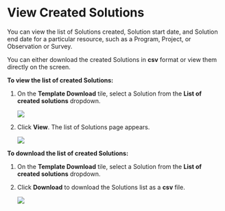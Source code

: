 # View Created Solutions

You can view the list of Solutions created, Solution start date, and Solution end date for a particular resource, such as a Program, Project, or Observation or Survey.

You can either download the created Solutions in **csv** format or view them directly on the screen.

**To view the list of created Solutions:**

1. On the **Template Download** tile, select a Solution from the **List of created solutions** dropdown.

    ![](media/templatedownload.png)


2. Click **View**. The list of Solutions page appears.

    ![](media/viewsolutions.png)



**To download the list of created Solutions:**

1. On the **Template Download** tile, select a Solution from the **List of created solutions** dropdown.

2.  Click **Download** to download the Solutions list as a **csv** file.

    ![](media/solutiondownloadcsvformat.png)


